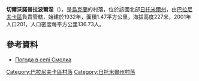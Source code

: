 {{coord|50|24|30|N|27|38|59|E|scale:30000|display=title}}

'''切爾沃諾普拉波爾涅'''（{{lang-uk|Смолка}}），是[[烏克蘭|烏克蘭]]的村落，位於該國北部[[日托米爾州|日托米爾州]]，由[[巴拉尼夫卡區|巴拉尼夫卡區]]負責管轄，始建於1932年，面積1.47平方公里，海拔高度227米，2001年人口201，人口密度每平方公里136.73人。

==參考資料==
* [http://weather.in.ua/ua/zhitomirskaja/28195 Погода в селі Смолка] {{Wayback|url=http://weather.in.ua/ua/zhitomirskaja/28195 |date=20180702011059 }}

{{DEFAULTSORT:Червонопрапорне}}
[[Category:巴拉尼夫卡區村落|Category:巴拉尼夫卡區村落]]
[[Category:日托米爾州村落|Category:日托米爾州村落]]


{{Zhytomyr-geo-stub}}